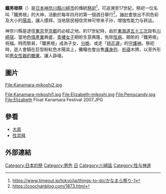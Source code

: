 {{unreferenced|time=2014-09-01T08:02:59+00:00}}
{{Infobox holiday
|holiday_name  = 鐵男根祭<br/>かなまら祭
|type          = shinto
|image         = Kanamara Matsuri 2007 (phallus festival)-crop.jpg
|imagesize     = 250px
|caption       = 
|official_name = 
|nickname      = 
|observedby    = 日本[[川崎市|川崎市]]
|litcolor      = 
|longtype      = 宗教祭祀
|significance  = 
|begins        = 
|ends          =
|scheduling    = nth weekday of the month
|duration      = 1天
|frequency     = 一年一次
|week_ordinal  = first
|weekday       = Sunday
|month         = April
|celebrations  = 
|observances   = 
|relatedto     = 
|date=
}}
'''鐵男根祭'''（{{lang-ja|かなまら祭}}）是[[日本|日本]][[神奈川縣|神奈川縣]][[川崎市|川崎市]]的傳統[[祭祀|祭祀]]<ref>https://www.timeout.jp/tokyo/ja/things-to-do/かなまら祭り-1</ref>，可追溯至17世紀，祭祀一位名叫「鐵男根」的大神，活動於每年四月的第一個週日舉行<ref>https://coochanblog.com/1873.html</ref>，[[神社|神社]]會放出不同色彩及大小的[[陽具|陽具]]，讓人摸拜。当地居民相信灵神可带来子孙，增強性能力与转运。

神奈川縣是途徑[[東京|東京]]至[[京都|京都]]的必經之地。約17世紀時，由於[[東海道五十三次|東海道五十三次]]設有[[川崎宿|川崎宿]]，當地[[色情產業|色情產業]]興盛，[[青樓女子|青樓女子]]期昐生意興隆，免除[[性病|性病]]，期昐{{link-ja|金山神社 (川崎市)|金山神社 (川崎市)|金山神社}}的「鐵男根」祝福。時而勢易，「鐵男根」成為子女、[[分娩|分娩]]、或走「[[桃花運|桃花運]]」的[[守護神|守護神]]。祭祀時，遊人會騎在巨型粉紅色木陽具上，攤檔也會出售[[護身符|護身符]]、[[祈禱|祈禱]]木牌，以至外形如[[性崇拜#古代生殖器崇拜|男女性器的糖果]]，讓人舔啜。

== 圖片 ==
<gallery mode="packed" heights="200px">
File:Kanamara-mikoshi2.jpg

File:Kanamara-mikoshi1.jpg
File:Elizabeth-mikoshi.jpg
File:Peniscandy.jpg
File:Elizabeth Float Kanamara Festival 2007.JPG
</gallery>

== 參看 ==
* [[大屌|大屌]]
* [[性崇拜|性崇拜]]

== 外部連結 ==
{{reflist}}
[[Category:日本的祭|Category:日本的祭]]
[[Category:男色|Category:男色]]
[[Category:生殖崇拜|日]]
[[Category:川崎區|Category:川崎區]]
[[Category:性与神道|Category:性与神道]]
{{culture-stub}}
